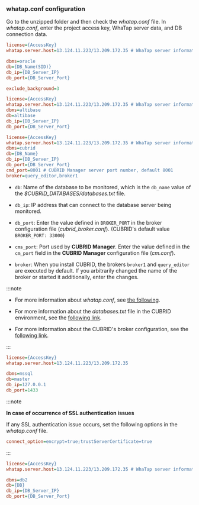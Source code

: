 ### whatap.conf configuration

Go to the unzipped folder and then check the _whatap.conf_ file. In _whatap.conf_, enter the project access key, WhaTap server data, and DB connection data.

<InDoc product="oracle">

```ini title='whatap.conf'
license={AccessKey}
whatap.server.host=13.124.11.223/13.209.172.35 # WhaTap server information

dbms=oracle
db={DB_Name(SID)}
db_ip={DB_Server_IP}
db_port={DB_Server_Port} 

exclude_background=3
```

</InDoc>

<InDoc product="altibase">

```ini title='whatap.conf'
license={AccessKey}
whatap.server.host=13.124.11.223/13.209.172.35 # WhaTap server information
dbms=altibase
db=altibase
db_ip={DB_Server_IP}
db_port={DB_Server_Port} 
```

</InDoc>

<InDoc product="cubrid">

```ini title='whatap.conf'
license={AccessKey}
whatap.server.host=13.124.11.223/13.209.172.35 # WhaTap server information
dbms=cubrid
db={DB_Name}
db_ip={DB_Server_IP}
db_port={DB_Server_Port} 
cmd_port=8001 # CUBRID Manager server port number, default 8001
broker=query_editor,broker1
```

- `db`: Name of the database to be monitored, which is the `db_name` value of the _$CUBRID_DATABASES/databases.txt_ file.

- `db_ip`: IP address that can connect to the database server being monitored.

- `db_port`: Enter the value defined in `BROKER_PORT` in the broker configuration file (_cubrid_broker.conf_). (CUBRID's default value `BROKER_PORT: 33000`)

- `cms_port`: Port used by **CUBRID Manager**. Enter the value defined in the `cm_port` field in the **CUBRID Manager** configuration file (_cm.conf_).

- `broker`: When you install CUBRID, the brokers `broker1` and `query_editor` are executed by default. If you arbitrarily changed the name of the broker or started it additionally, enter the changes.

:::note

- For more information about _whatap.conf_, see [the following](agent-dbx-settings).

- For more information about the _databases.txt_ file in the CUBRID environment, see the [following link](https://www.cubrid.org/manual/ko/11.0/admin/db_manage.html#databases-txt).

- For more information about the CUBRID's broker configuration, see the [following link](https://www.cubrid.org/manual/ko/11.0/admin/config.html#broker-configuration).

:::

</InDoc>

<InDoc product="mssql">

```ini title="whatap.conf"
license={AccessKey}
whatap.server.host=13.124.11.223/13.209.172.35

dbms=mssql
db=master
db_ip=127.0.0.1
db_port=1433
```

:::note

**In case of occurrence of SSL authentication issues**

If any SSL authentication issue occurs, set the following options in the _whatap.conf_ file.

```ini title="whatap.conf"
connect_option=encrypt=true;trustServerCertificate=true
```

:::

</InDoc>

<InDoc product="db2">

```ini title='whatap.conf'
license={AccessKey}
whatap.server.host=13.124.11.223/13.209.172.35 # WhaTap server information

dbms=db2
db={DB}
db_ip={DB_Server_IP}
db_port={DB_Server_Port} 
```

</InDoc>
